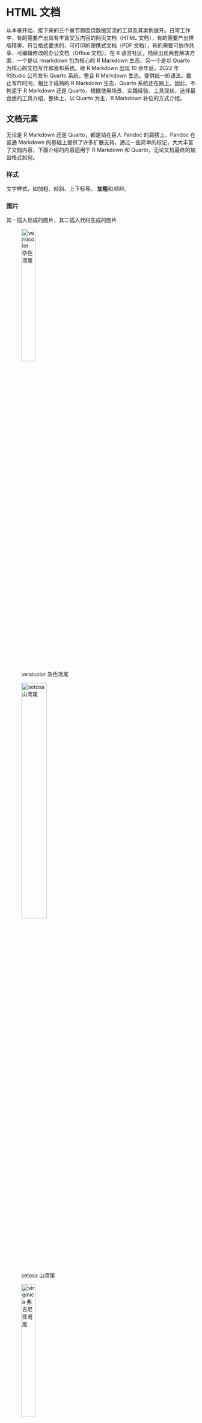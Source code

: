 # HTML 文档 {#sec-documents-html}

从本章开始，接下来的三个章节都围绕数据交流的工具及其案例展开。日常工作中，有的需要产出具有丰富交互内容的网页文档（HTML 文档），有的需要产出排版精美、符合格式要求的、可打印的便携式文档（PDF 文档），有的需要可协作共享、可编辑修改的办公文档（Office 文档）。在 R 语言社区，陆续出现两套解决方案，一个是以 rmarkdown 包为核心的 R Markdown 生态，另一个是以 Quarto 为核心的文档写作和发布系统。继 R Markdown 出现 10 余年后，2022 年 RStudio 公司发布 Quarto 系统，整合 R Markdown 生态，提供统一的语法。截止写作时间，相比于成熟的 R Markdown 生态，Quarto 系统还在路上。因此，不拘泥于 R Markdown 还是 Quarto，根据使用场景、实践经验、工具现状，选择最合适的工具介绍，整体上，以 Quarto 为主，R Markdown 补位的方式介绍。

## 文档元素 {#sec-doc-elements}

无论是 R Markdown 还是 Quarto，都是站在巨人 Pandoc 的肩膀上，Pandoc 在普通 Markdown 的基础上提供了许多扩展支持，通过一些简单的标记，大大丰富了文档内容，下面介绍的内容适用于 R Markdown 和 Quarto，无论文档最终的输出格式如何。

### 样式 {#sec-doc-style}

文字样式，如加粗、倾斜、上下标等。 **加粗**和*倾斜*。

### 图片 {#sec-doc-figure}

其一插入现成的图片，其二插入代码生成的图片

::: {#fig-doc-iris layout-ncol="3"}
![versicolor 杂色鸢尾](images/iris-versicolor.jpeg){#fig-doc-versicolor width="30%"}

![setosa 山鸢尾](images/iris-setosa.jpeg){#fig-doc-setosa width="40%"}

![virginica 弗吉尼亚鸢尾](images/iris-virginica.jpeg){#fig-doc-virginica width="30%"}

三种鸢尾花
:::

```mermaid
%%| label: fig-flowchart
%%| fig-cap: 流程图
%%| fig-width: 6.5
%%| echo: true

flowchart LR
  A[Hard edge] --> B(Round edge)
  B --> C{Decision}
  C --> D[Result one]
  C --> E[Result two]
```

ggplot2 图形

```r
#| label: fig-iris-ggplot2
#| fig-cap: 一幅简单的 ggplot2 图形
#| fig-width: 5
#| fig-height: 3
#| echo: true
#| fig-showtext: true

library(ggplot2)
ggplot(data = iris, aes(x = Sepal.Length, y = Sepal.Width)) +
  geom_point(aes(color = Species)) +
  theme_classic()
```

### 表格 {#sec-doc-table}

Markdown 原生支持的表格和 **knitr** 包制作的表格。

| Sepal.Length | Sepal.Width | Petal.Length | Petal.Width | Species |
|-------------:|------------:|-------------:|------------:|:--------|
|          5.1 |         3.5 |          1.4 |         0.2 | setosa  |
|          4.9 |         3.0 |          1.4 |         0.2 | setosa  |
|          4.7 |         3.2 |          1.3 |         0.2 | setosa  |

```r
#| label: tbl-doc-iris
#| tbl-cap: 鸢尾花数据集

knitr::kable(head(iris, 3))
```

### 列表 {#sec-doc-list}

常见的列表有无序列表、有序列表及其嵌套。

有序的列表。

1.  第一条
2.  第二条

无序的列表。

-   第一条
-   第二条

有序列表的嵌套。

1.  条目 1
2.  条目 2
3.  条目 3
    1.  条目 3.1
    2.  条目 3.2

无序列表的嵌套。

-   条目 1
-   条目 2
    -   条目 2.1
    -   条目 2.2

可交叉引用的有序列表。

(1) 第一个人是好的.
(2) 第二个人是坏的.
(3) 第三个人是丑陋的.

在 `(@)` 中添加标识符，如 `(@good)` 就可以引用列表中的条目 (1)。

### 引用 {#sec-doc-cross-references}

除了引用外部书籍、文章、刊物等的内容，还有长文档内部的交叉引用，这项功能是非常需要的，涉及图、表、公式、定理，参考文献，列表条目等。

### 脚注 {#sec-doc-footnote}

> If you imagine that this pen is Trellis, then Lattice is not this pen.[^documents-html-1]
>
> --- Paul Murrell

[^documents-html-1]: (on the difference of Lattice (which eventually was called grid) and Trellis) DSC 2001, Wien (March 2001)

### 公式 {#sec-doc-math}

公式分两种情况，其一是行内公式，其二是行间公式。前者一对美元符号夹住数学公式，美元符号与字母之间不能有空格，比如 `$\beta$` 渲染出来的效果是 $\beta$ 。后者是两对美元符号夹住公式，比如 `$$\beta$$` 渲染出来的效果如下：

$$\beta$$

行内公式一般用来写数学符号，行间公式一般用来排版数学公式，特别是多行公式。

$$\mathbf{y} = X\boldsymbol{\beta} + \boldsymbol{\epsilon}$$

排版行间公式又很多不同的 LaTeX 环境，最常见的又有两种，一种是多个公式逐行排，一种是长公式折行，常常要求对齐。线性模型的两种表示方式，一种是矩阵向量式，一种是数据结构式，见 @eq-doc-lm 。

$$
\begin{aligned}
\mathbf{y} &= X\boldsymbol{\beta} + \boldsymbol{\epsilon} \\
y_i &= \mathbf{x}_i\boldsymbol{\beta} + \epsilon_i
\end{aligned}
$$ {#eq-doc-lm}

在行间公式中，使用 `split` 环境排版需要拆成多行的一个长公式。线性模型回归系数的最小二乘估计的方差的计算过程，见 @eq-doc-beta 。

$$
\begin{split}
\mathsf{Var}\{\hat{\boldsymbol{\beta}}\} & =\mathsf{Var}\{(X{^\top}X)^{-1}X{^\top}\mathbf{y}\}\\
 & =(X{^\top}X)^{-1}X{^\top}\mathsf{Var}\{\mathbf{y}\}\big((X{^\top}X)^{-1}X{^\top}\big){^\top}\\
 & =(X{^\top}X)^{-1}X{^\top}\mathsf{Var}\{\mathbf{y}\}X(X{^\top}X)^{-1}\\
 & =(X{^\top}X)^{-1}X{^\top}\sigma^{2}IX(X{^\top}X)^{-1}\\
 & =(X{^\top}X)^{-1}\sigma^{2}
\end{split}
$$ {#eq-doc-beta}

值得注意，

1.  LaTeX 命令 `\mathbf` 只对英文字母 $a,b,c,A,B,C$ 加粗，对希腊字母 $\theta,\alpha,\beta,\ldots,\gamma$ 加粗应该使用命令 `\boldsymbol`。

2.  Quarto 文档中将行间公式中成对 `$$` 转化为 LaTeX 中的 `equation` 环境。Quarto 不支持在多行公式逐行编号，也不支持在多行公式中对某一（些）行编号。而在 LaTeX 文档中，这些全都支持，可以说公式排版是 LaTeX 最突出的优势。

3.  MathJax 支持公式宏定义，如定义命令 `\bm` 对希腊字母加粗。在 Quarto 文档中插入如下代码，用命令 `\boldsymbol` 定义一个新的命令 `\bm`，这种做法很常见，用来简少公式排版的工作量。

    ```         
    $$
    \def\bm#1{{\boldsymbol #1}}
    $$
    ```

## 制作报告 {#sec-quarto-report}

Quarto Report 文档

### SQL 查询 {#sec-sql-query}

```r
library(DBI)
conn <- DBI::dbConnect(RSQLite::SQLite(),
  dbname = system.file("db", "datasets.sqlite", package = "RSQLite")
)
```

Base R 内置的数据集都整合进 RSQLite 的样例数据库里了，

```r
dbListTables(conn)
```

随意选择 5 行数据记录，将结果保存到变量 iris_preview

```sql
SELECT * FROM iris LIMIT 5;
```

查看变量 iris_preview 的内容

```r
iris_preview
```

结束后关闭连接

```r
dbDisconnect(conn = conn)
```

## 制作演示 {#sec-quarto-presentation}

Quarto Presentation

## 编写书籍 {#sec-quarto-book}

Quarto Book 网页格式
